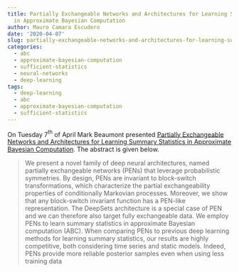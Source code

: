 ```yaml
---
title: Partially Exchangeable Networks and Architectures for Learning Summary Statistics
  in Approximate Bayesian Computation
author: Mauro Camara Escudero
date: '2020-04-07'
slug: partially-exchangeable-networks-and-architectures-for-learning-summary-statistics-in-approximate-bayesian-computation
categories:
  - abc
  - approximate-bayesian-computation
  - sufficient-statistics
  - neural-networks
  - deep-learning
tags:
  - deep-learning
  - abc
  - approximate-bayesian-computation
  - sufficient-statistics
---
```

On Tuesday 7$^{\text{th}}$ of April Mark Beaumont presented [Partially Exchangeable Networks and Architectures for Learning Summary
Statistics in Approximate Bayesian Computation](https://arxiv.org/pdf/1901.10230.pdf). The abstract is given below.

> We present a novel family of deep neural architectures, named partially exchangeable networks
(PENs) that leverage probabilistic symmetries.
By design, PENs are invariant to block-switch
transformations, which characterize the partial exchangeability properties of conditionally Markovian processes. Moreover, we show that any
block-switch invariant function has a PEN-like
representation. The DeepSets architecture is a
special case of PEN and we can therefore also target fully exchangeable data. We employ PENs to
learn summary statistics in approximate Bayesian
computation (ABC). When comparing PENs to
previous deep learning methods for learning summary statistics, our results are highly competitive,
both considering time series and static models. Indeed, PENs provide more reliable posterior samples even when using less training data